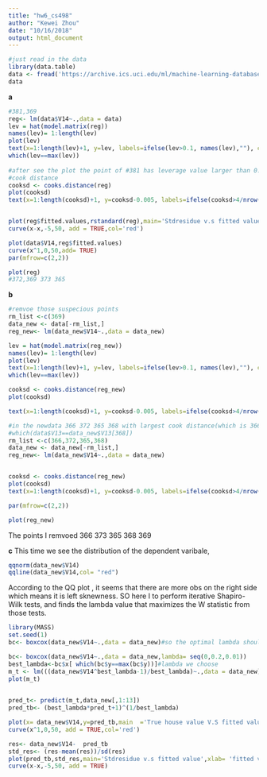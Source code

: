 ---
title: "hw6_cs498"
author: "Kewei Zhou"
date: "10/16/2018"
output: html_document
---
```{r include=FALSE}
#just read in the data
library(data.table)
data <- fread('https://archive.ics.uci.edu/ml/machine-learning-databases/housing/housing.data')
data 
```
__a__
```{r}
#381,369
reg<- lm(data$V14~.,data = data)
lev = hat(model.matrix(reg))
names(lev)= 1:length(lev)
plot(lev)
text(x=1:length(lev)+1, y=lev, labels=ifelse(lev>0.1, names(lev),""), col="red")
which(lev==max(lev))
      
#after see the plot the point of #381 has leverage value larger than 0.2
#cook distance
cooksd <- cooks.distance(reg)
plot(cooksd)
text(x=1:length(cooksd)+1, y=cooksd-0.005, labels=ifelse(cooksd>4/nrow(data), names(cooksd),""), col="red",font = 2,cex=0.8)


plot(reg$fitted.values,rstandard(reg),main='Stdresidue v.s fitted value')
curve(x-x,-5,50, add = TRUE,col='red')


```
```{r}
plot(data$V14,reg$fitted.values)
curve(x^1,0,50,add= TRUE)
par(mfrow=c(2,2))

plot(reg)
#372,369 373 365
```
__b__
```{r}
#remvoe those suspecious points
rm_list <-c(369)
data_new <- data[-rm_list,]
reg_new<- lm(data_new$V14~.,data = data_new)

lev = hat(model.matrix(reg_new))
names(lev)= 1:length(lev)
plot(lev)
text(x=1:length(lev)+1, y=lev, labels=ifelse(lev>0.1, names(lev),""), col="red")
which(lev==max(lev))

cooksd <- cooks.distance(reg_new)
plot(cooksd)

text(x=1:length(cooksd)+1, y=cooksd-0.005, labels=ifelse(cooksd>4/nrow(data_new), names(cooksd),""), col="red",font = 2,cex=0.8)
```
```{r}
#in the newdata 366 372 365 368 with largest cook distance(which is 366 373 365 368in the original set)
#which(data$V13==data_new$V13[368])
rm_list <-c(366,372,365,368)
data_new <- data_new[-rm_list,]
reg_new<- lm(data_new$V14~.,data = data_new)


cooksd <- cooks.distance(reg_new)
plot(cooksd)
text(x=1:length(cooksd)+1, y=cooksd-0.005, labels=ifelse(cooksd>4/nrow(data_new), names(cooksd),""), col="red",font = 2,cex=0.8)
```

```{r}
par(mfrow=c(2,2))

plot(reg_new)

```
The points I remvoed 366 373 365 368 369

__c__
This time we see the distribution of the dependent varibale,
```{r}
qqnorm(data_new$V14)
qqline(data_new$V14,col= "red")


```  
According to the QQ plot , it seems that there are more obs on the right side which means it is left sknewness. SO here I to perform iterative Shapiro-Wilk tests, and finds the lambda value that maximizes the W statistic from those tests. 
```{r}

library(MASS)
set.seed(1)
bc<- boxcox(data_new$V14~.,data = data_new)#so the optimal lambda should between 0 to 0.3
```
```{r}
bc<- boxcox(data_new$V14~.,data = data_new,lambda= seq(0,0.2,0.01))
best_lambda<-bc$x[ which(bc$y==max(bc$y))]#lambda we choose 
m_t <- lm(((data_new$V14^best_lambda-1)/best_lambda)~.,data = data_new)
plot(m_t)
 

```
```{r}

pred_t<- predict(m_t,data_new[,1:13])
pred_tb<- (best_lambda*pred_t+1)^(1/best_lambda)


```

```{r}

plot(x= data_new$V14,y=pred_tb,main  ='True house value V.S fitted value',ylab = 'fitted value',xlab='True house value') 
curve(x^1,0,50, add = TRUE,col='red')


```

```{r}
res<- data_new$V14-  pred_tb
std_res<- (res-mean(res))/sd(res)
plot(pred_tb,std_res,main='Stdresidue v.s fitted value',xlab= 'fitted value',ylab = 'Standardize residue ')
curve(x-x,-5,50, add = TRUE)

```
